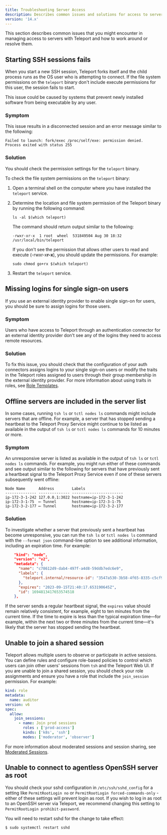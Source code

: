 ```yaml
---
title: Troubleshooting Server Access
description: Describes common issues and solutions for access to servers.
version: '14.x'
---
```


This section describes common issues that you might encounter in managing access to servers
with Teleport and how to work around or resolve them.

## Starting SSH sessions fails

When you start a new SSH session, Teleport forks itself and the child process
runs as the OS user who is attempting to connect. If the file system permissions
on the `teleport` binary don't include execute permissions for this user, the
session fails to start.

This issue could be caused by systems that prevent newly installed software from
being executable by any user.

### Symptom

This issue results in a disconnected session and an error message similar to the following:

```text
Failed to launch: fork/exec /proc/self/exe: permission denied.
Process exited with status 255
```

### Solution

You should check the permission settings for the `teleport` binary.

To check the file system permissions on the `teleport` binary:

1. Open a terminal shell on the computer where you have installed the `teleport` service.

2. Determine the location and file system permission of the Teleport binary by running the following command:

   ```code
   ls -al $(which teleport)
   ```

   The command should return output similar to the following:

   ```text
   -rwxr-xr-x  1 root  wheel  531849504 Aug 30 18:32 /usr/local/bin/teleport
   ```

   If you don't see the permission that allows other users to read and execute (-rwxr-x**r-x**),
   you should update the permissions. For example:

   ```code
   sudo chmod go+rx $(which teleport)
   ```

3. Restart the `teleport` service.

## Missing logins for single sign-on users

If you use an external identity provider to enable single sign-on for users, you should be sure
to assign logins for those users.

### Symptom

Users who have access to Teleport through an authentication connector for an external identity
provider don't see any of the logins they need to access remote resources.

### Solution

To fix this issue, you should check that the configuration of your auth connectors assigns logins to
your single sign-on users or modify the traits in the Teleport roles assigned to users through their
group membership in the external identity provider.
For more information about using traits in roles, see [Role Templates](/docs/ver/14.x/access-controls/guides/role-templates).

## Offline servers are included in the server list

In some cases,  running `tsh ls` or `tctl nodes ls` commands might include servers that are offline.
For example, a server that has stopped sending a heartbeat to the Teleport Proxy Service
might continue to be listed as available in the output of `tsh ls` or `tctl nodes ls` commands for
10 minutes or more.

### Symptom

An unresponsive server is listed as available in the output of `tsh ls` or `tctl nodes ls` commands.
For example, you might run either of these commands and see output similar to the following for
servers that have previously sent a heartbeat signal to the Teleport Proxy Service even if
one of these servers subsequently went offline:

```
Node Name      Address        Labels                  
-------------- -------------- ----------------------- 
ip-172-3-1-242 127.0.0.1:3022 hostname=ip-172-3-1-242 
ip-172-3-1-75  ⟵ Tunnel       hostname=ip-172-3-1-75  
ip-172-3-2-177 ⟵ Tunnel       hostname=ip-172-3-2-177
```

### Solution

To investigate whether a server that previously sent a heartbeat has become unresponsive, you can run the
`tsh ls` or `tctl nodes ls` command with the `--format json` command-line option to see additional
information, including an expiration time. For example:

```json
    "kind": "node",
    "version": "v2",
    "metadata": {
      "name": "c78612d9-dab4-497f-a4d8-59ddb7edc6e9",
      "labels": {
        "teleport.internal/resource-id": "3547a530-3b58-4f65-8335-c5cf99c7b374"
      },
      "expires": "2023-09-15T21:40:17.653190645Z",
      "id": 1694813417653574518
    },
```

If the server sends a regular heartbeat signal, the `expires` value should remain relatively consistent,
for example, eight to ten minutes from the current time. If the time to expire is less than the typical
expiration time—for example, within the next two or three minutes from the current time—it's likely that
the server has stopped sending the heartbeat.

## Unable to join a shared session

Teleport allows multiple users to observe or participate in active sessions. You can define rules and
configure role-based policies to control which users can join other users' sessions from `tsh` and the
Teleport Web UI. If you are unable to join a shared session, you should check your role assignments
and ensure you have a role that include the `join_session` permission.
For example:

```yaml
kind: role
metadata:
  name: auditor
version: v6
spec:
  allow:
    join_sessions:
      - name: Join prod sessions
        roles : ['prod-access']
        kinds: ['k8s', 'ssh']
        modes: ['moderator', 'observer']
```

For more information about moderated sessions and session sharing, see
[Moderated Sessions](/docs/ver/14.x/access-controls/guides/moderated-sessions).

## Unable to connect to agentless OpenSSH server as root

You should check your sshd configuration in `/etc/ssh/sshd_config` for a setting like
`PermitRootLogin no` or `PermitRootLogin forced-commands-only` - either of these
settings will prevent login as root.
If you wish to log in as root to an OpenSSH server via Teleport, we recommend
changing this setting to `PermitRootLogin prohibit-password`.

You will need to restart sshd for the change to take effect:

```code
$ sudo systemctl restart sshd
```
